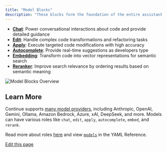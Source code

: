 ```yaml
---
title: "Model Blocks"
description: "These blocks form the foundation of the entire assistant experience, offering different specialized capabilities:"
---
```


* **[Chat](/customize/model-roles/chat)**: Power conversational interactions about code and provide detailed guidance
* **[Edit](/customize/model-roles/edit)**: Handle complex code transformations and refactoring tasks
* **[Apply](/customize/model-roles/apply)**: Execute targeted code modifications with high accuracy
* **[Autocomplete](/customize/model-roles/autocomplete)**: Provide real-time suggestions as developers type
* **[Embedding](/customize/model-roles/embeddings)**: Transform code into vector representations for semantic search
* **[Reranker](/customize/model-roles/reranking)**: Improve search relevance by ordering results based on semantic meaning

![Model Blocks Overview](/images/customization/images/model-blocks-overview-36c30e7e01928d7a9b5b26ff1639c34b.png)

## Learn More[​](#learn-more "Direct link to Learn More")

Continue supports [many model providers](/customization/models#openai), including Anthropic, OpenAI, Gemini, Ollama, Amazon Bedrock, Azure, xAI, DeepSeek, and more. Models can have various roles like `chat`, `edit`, `apply`, `autocomplete`, `embed`, and `rerank`.

Read more about roles [here](/customize/model-roles) and view [`models`](/reference#models) in the YAML Reference.

[Edit this page](https://github.com/continuedev/continue/tree/main/docs/docs/customization/models.mdx)
